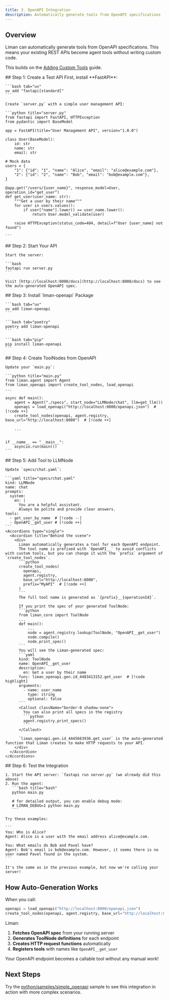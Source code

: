 ```yaml
---
title: 3. OpenAPI Integration
description: Automatically generate tools from OpenAPI specifications
---
```



## Overview

Liman can automatically generate tools from OpenAPI specifications. This means your existing REST APIs become agent tools without writing custom code.

This builds on the [Adding Custom Tools](/docs/getting-started/adding-tools) guide.

<Steps>
  <Step>
    ## Step 1: Create a Test API
    First, install **FastAPI**:

    ```bash tab="uv"
    uv add "fastapi[standard]"
    ```

    Create `server.py` with a simple user management API:

    ```python title="server.py"
    from fastapi import FastAPI, HTTPException
    from pydantic import BaseModel

    app = FastAPI(title="User Management API", version="1.0.0")

    class User(BaseModel):
        id: str
        name: str
        email: str

    # Mock data
    users = {
        "1": {"id": "1", "name": "Alice", "email": "alice@example.com"},
        "2": {"id": "2", "name": "Bob", "email": "bob@example.com"},
    }

    @app.get("/users/{user_name}", response_model=User, operation_id="get_user")
    def get_user(user_name: str):
        """Get a user by their name"""
        for user in users.values():
            if user["name"].lower() == user_name.lower():
                return User.model_validate(user)

        raise HTTPException(status_code=404, detail=f"User {user_name} not found")

    ```

  </Step>
  <Step>
    ## Step 2: Start Your API

    Start the server:

    ```bash
    fastapi run server.py
    ```

    Visit [http://localhost:8000/docs](http://localhost:8000/docs) to see the auto-generated OpenAPI spec.

  </Step>
  <Step>
    ## Step 3: Install `liman-openapi` Package

    ```bash tab="uv"
    uv add liman-openapi
    ```

    ```bash tab="poetry"
    poetry add liman-openapi
    ```

    ```bash tab="pip"
    pip install liman-openapi
    ```

  </Step>
  <Step>
    ## Step 4: Create ToolNodes from OpenAPI

    Update your `main.py`:

    ```python title="main.py"
    from liman.agent import Agent
    from liman_openapi import create_tool_nodes, load_openapi
    ...

    async def main():
        agent = Agent("./specs", start_node="LLMNode/chat", llm=get_llm())
        openapi = load_openapi("http://localhost:8000/openapi.json")  # [!code ++]
        create_tool_nodes(openapi, agent.registry, base_url="http://localhost:8000")  # [!code ++]

        ...


    if __name__ == "__main__":
        asyncio.run(main())
    ```

  </Step>
  <Step>
    ## Step 5: Add Tool to LLMNode

    Update `specs/chat.yaml`:

    ```yaml title="specs/chat.yaml"
    kind: LLMNode
    name: chat
    prompts:
      system:
        en: |
          You are a helpful assistant.
          Always be polite and provide clear answers.
    tools:
      - get_user_by_name  # [!code --]
      - OpenAPI__get_user # [!code ++]
    ```
    <Accordions type="single">
      <Accordion title="Behind the scene">
        <div>
          Liman automatically generates a tool for each OpenAPI endpoint.
          The tool name is prefixed with `OpenAPI__` to avoid conflicts with custom tools, but you can change it with the `prefix` argument of `create_tool_nodes`.
          ```python
          create_tool_nodes(
            openapi,
            agent.registry,
            base_url="http://localhost:8000",
            prefix="MyAPI"  # [!code ++]
          )
          ```
          The full tool name is generated as `{prefix}__{operationId}`.

          If you print the spec of your generated ToolNode:
          ```python
          from liman_core import ToolNode
          ...
          def main():
              ...
              node = agent.registry.lookup(ToolNode, "OpenAPI__get_user")
              node.compile()
              node.print_spec()
          ```
          You will see the Liman-generated spec:
          ```yaml
          kind: ToolNode
          name: OpenAPI__get_user
          description:
            en: Get a user by their name
          func: liman_openapi.gen.id_4483413152.get_user  # [!code highlight]
          arguments:
            - name: user_name
              type: string
              optional: false
          ```
          <Callout className="border-0 shadow-none">
            You can also print all specs in the registry
            ```python
            agent.registry.print_specs()
            ```
          </Callout>

          `liman_openapi.gen.id_4445663936.get_user` is the auto-generated function that Liman creates to make HTTP requests to your API.
        </div>
      </Accordion>
    </Accordions>

  </Step>

  <Step>
    ## Step 6: Test the Integration

    1. Start the API server: `fastapi run server.py` (we already did this above)
    2. Run the agent:
       ```bash title="bash"
       python main.py

       # for detailed output, you can enable debug mode:
       # LIMAN_DEBUG=1 python main.py
       ```

    Try these examples:

    ```
    You: Who is Alice?
    Agent: Alice is a user with the email address alice@example.com.

    You: What emails do Bob and Pavel have?
    Agent: Bob's email is bob@example.com. However, it seems there is no user named Pavel found in the system.
    ```

    It's the same as in the previous example, but now we're calling your server!

  </Step>
</Steps>

## How Auto-Generation Works

When you call:

```python title="main.py"
openapi = load_openapi("http://localhost:8000/openapi.json")
create_tool_nodes(openapi, agent.registry, base_url="http://localhost:8000")
```

Liman:

1. **Fetches OpenAPI spec** from your running server
2. **Generates ToolNode definitions** for each endpoint
3. **Creates HTTP request functions** automatically
4. **Registers tools** with names like `OpenAPI__get_user`

Your OpenAPI endpoint becomes a callable tool without any manual work!

## Next Steps

Try the [python/samples/simple_openapi](https://github.com/gurobokum/liman/tree/main/python/samples/simple_openapi) sample to see this integration in action with more complex scenarios.
